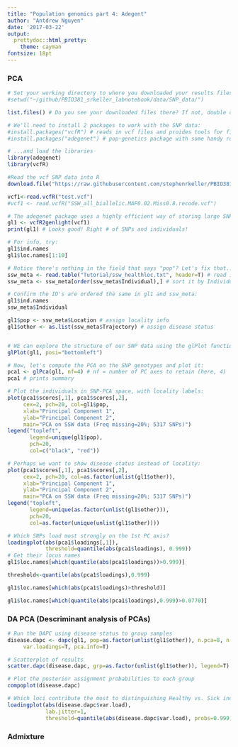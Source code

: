 ```yaml
---
title: "Population genomics part 4: Adegent"
author: "Antdrew Nguyen"
date: '2017-03-22'
output:
  prettydoc::html_pretty:
    theme: cayman
fontsize: 18pt
---
```


### PCA

```r
# Set your working directory to where you downloaded your results files:
#setwd("~/github/PBIO381_srkeller_labnotebook/data/SNP_data/")

list.files() # Do you see your downloaded files there? If not, double check to make sure you've set your working directory to the right spot

# We'll need to install 2 packages to work with the SNP data:
#install.packages("vcfR") # reads in vcf files and proides tools for file conversion 
#install.packages("adegenet") # pop-genetics package with some handy routines, including PCA and other multivariate methods (DAPC)

# ...and load the libraries
library(adegenet)
library(vcfR)

#Read the vcf SNP data into R
download.file("https://raw.githubusercontent.com/stephenrkeller/PBIO381_srkeller_labnotebook/master/data/SNP_data/SSW_all_biallelic.MAF0.02.Miss0.8.recode.vcf",dest="test.vcf")

vcf1<-read.vcfR("test.vcf")
#vcf1 <- read.vcfR("SSW_all_biallelic.MAF0.02.Miss0.8.recode.vcf")

# The adegenet package uses a highly efficient way of storing large SNP datasets in R called a "genlight" object. The following function creates a genlight object from your vcf:
gl1 <- vcfR2genlight(vcf1)
print(gl1) # Looks good! Right # of SNPs and individuals!

# For info, try:
gl1$ind.names
gl1$loc.names[1:10]

# Notice there's nothing in the field that says "pop"? Let's fix that...
ssw_meta <- read.table("Tutorial/ssw_healthloc.txt", header=T) # read in the metadata
ssw_meta <- ssw_meta[order(ssw_meta$Individual),] # sort it by Individual ID

# Confirm the ID's are ordered the same in gl1 and ssw_meta:
gl1$ind.names
ssw_meta$Individual

gl1$pop <- ssw_meta$Location # assign locality info
gl1$other <- as.list(ssw_meta$Trajectory) # assign disease status


# WE can explore the structure of our SNP data using the glPlot function, which gives us a sample x SNP view of the VCF file
glPlot(gl1, posi="bottomleft")

# Now, let's compute the PCA on the SNP genotypes and plot it:
pca1 <- glPca(gl1, nf=4) # nf = number of PC axes to retain (here, 4)
pca1 # prints summary

# Plot the individuals in SNP-PCA space, with locality labels:
plot(pca1$scores[,1], pca1$scores[,2], 
     cex=2, pch=20, col=gl1$pop, 
     xlab="Principal Component 1", 
     ylab="Principal Component 2", 
     main="PCA on SSW data (Freq missing=20%; 5317 SNPs)")
legend("topleft", 
       legend=unique(gl1$pop), 
       pch=20, 
       col=c("black", "red"))

# Perhaps we want to show disease status instead of locality:
plot(pca1$scores[,1], pca1$scores[,2], 
     cex=2, pch=20, col=as.factor(unlist(gl1$other)), 
     xlab="Principal Component 1", 
     ylab="Principal Component 2", 
     main="PCA on SSW data (Freq missing=20%; 5317 SNPs)")
legend("topleft", 
       legend=unique(as.factor(unlist(gl1$other))), 
       pch=20, 
       col=as.factor(unique(unlist(gl1$other))))

# Which SNPs load most strongly on the 1st PC axis?
loadingplot(abs(pca1$loadings[,1]),
            threshold=quantile(abs(pca1$loadings), 0.999))
# Get their locus names
gl1$loc.names[which(quantile(abs(pca1$loadings))>0.999)]

threshold<-quantile(abs(pca1$loadings),0.999)

gl1$loc.names[which(abs(pca1$loadings)>threshold)]

gl1$loc.names[which(quantile(abs(pca1$loadings),0.999)>0.0770)]

```

### DA PCA (Descriminant analysis of PCAs)
```r
 
# Run the DAPC using disease status to group samples
disease.dapc <- dapc(gl1, pop=as.factor(unlist(gl1$other)), n.pca=8, n.da=3,
     var.loadings=T, pca.info=T)

# Scatterplot of results
scatter.dapc(disease.dapc, grp=as.factor(unlist(gl1$other)), legend=T)

# Plot the posterior assignment probabilities to each group
compoplot(disease.dapc)

# Which loci contribute the most to distinguishing Healthy vs. Sick individuals?
loadingplot(abs(disease.dapc$var.load), 
            lab.jitter=1, 
            threshold=quantile(abs(disease.dapc$var.load), probs=0.999))
```


### Admixture

```r

```
